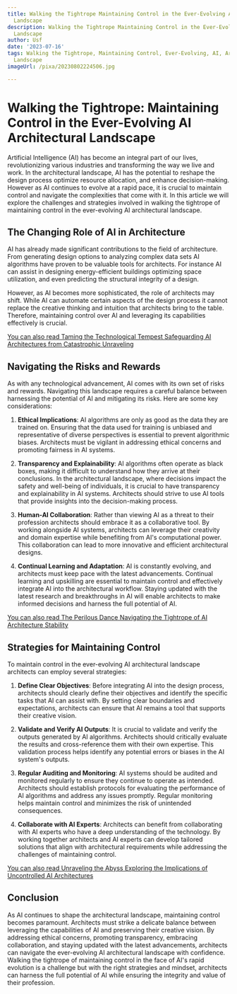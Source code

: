 ```yaml
---
title: Walking the Tightrope Maintaining Control in the Ever-Evolving AI Architectural
  Landscape
description: Walking the Tightrope Maintaining Control in the Ever-Evolving AI Architectural
  Landscape
author: Usf
date: '2023-07-16'
tags: Walking the Tightrope, Maintaining Control, Ever-Evolving, AI, Architectural
  Landscape
imageUrl: /pixa/20230802224506.jpg

---
```

# Walking  the Tightrope: Maintaining Control in the Ever-Evolving AI Architectural Landscape

Artificial  Intelligence  (AI) has become an integral part of our lives, revolutionizing various industries and transforming the  way we live and work. In the architectural  landscape, AI has the potential to reshape the design  process optimize resource allocation, and  enhance decision-making.  However as AI continues to evolve at a rapid pace, it is crucial to maintain control and navigate the complexities  that come  with it. In this article  we will explore the challenges and  strategies  involved in walking  the tightrope of maintaining control in the ever-evolving AI  architectural  landscape.

## The Changing Role of AI in Architecture

AI has already made significant contributions to the field of  architecture. From generating design options to analyzing complex data sets AI algorithms have proven to be  valuable tools for  architects. For instance AI can assist in designing  energy-efficient  buildings optimizing space utilization, and even predicting the structural integrity of a design.

However, as AI becomes more sophisticated, the role of architects may shift. While AI can automate certain aspects of  the design process  it cannot replace the creative thinking and intuition that architects bring to the table. Therefore, maintaining control over AI and leveraging its capabilities effectively is crucial.

[You can also read Taming the Technological Tempest Safeguarding AI Architectures from Catastrophic  Unraveling](Taming%20the%20Technological%20Tempest%20Safeguarding%20AI%20Architectures%20from%20Catastrophic%20Unraveling)


## Navigating the Risks  and Rewards

As with any technological  advancement, AI  comes with its own set  of risks and rewards. Navigating this landscape  requires a careful balance between harnessing the  potential  of  AI and mitigating its risks. Here are some key considerations:

1. **Ethical Implications**: AI algorithms are only as good as  the data they  are trained on. Ensuring that the data used for training is unbiased and representative of  diverse perspectives is essential to prevent algorithmic biases. Architects must be vigilant in addressing ethical concerns and promoting fairness in AI systems.

2. **Transparency and Explainability**: AI algorithms often operate as black boxes, making it difficult to understand how they arrive at their conclusions. In the architectural landscape, where decisions impact the safety and well-being of individuals, it is crucial to have transparency and explainability in AI systems. Architects should strive to use AI tools that provide insights into the decision-making process.

3. **Human-AI Collaboration**:  Rather than viewing AI as a threat to  their profession architects should  embrace it as a collaborative tool.  By  working alongside AI systems, architects can leverage their creativity and domain expertise while benefiting from AI's computational power. This collaboration can lead to more innovative and efficient architectural designs.

4. **Continual Learning and Adaptation**: AI is constantly evolving, and architects must keep pace with the latest advancements. Continual learning and upskilling are essential to maintain  control and effectively integrate AI into the architectural workflow. Staying updated with the  latest research and breakthroughs in AI will enable architects to make informed decisions and harness  the full potential of AI.

[You can also read The Perilous Dance Navigating the Tightrope  of AI Architecture Stability](The%20Perilous%20Dance%20Navigating%20the%20Tightrope%20of%20AI%20Architecture%20Stability)


## Strategies for Maintaining Control

To maintain control in the ever-evolving AI architectural landscape architects  can employ several strategies:

1. **Define Clear Objectives**: Before  integrating AI into the design  process, architects should clearly define  their objectives and identify the specific tasks that AI can assist with. By setting clear boundaries and expectations,  architects can ensure that AI remains a tool that supports their creative vision.

2. **Validate and Verify  AI Outputs**: It is crucial to  validate and verify the outputs  generated by AI algorithms. Architects should  critically  evaluate the results and cross-reference them with their own expertise. This validation  process helps identify any potential errors or biases  in the AI system's outputs.

3. **Regular Auditing  and Monitoring**: AI  systems should be audited and monitored regularly  to ensure  they continue  to  operate as intended. Architects should establish protocols for evaluating the performance  of AI algorithms and address any issues promptly. Regular monitoring helps maintain control and  minimizes the risk of unintended consequences.

4. **Collaborate with AI Experts**: Architects can benefit from  collaborating with AI  experts who have a deep understanding of the technology. By working together  architects and AI experts  can  develop  tailored solutions that align with architectural requirements while addressing the challenges of maintaining control.

[You can also read Unraveling  the Abyss Exploring the Implications of Uncontrolled AI Architectures](Unraveling%20the%20Abyss%20Exploring%20the%20Implications%20of%20Uncontrolled%20AI%20Architectures)


## Conclusion

As AI continues to shape the architectural landscape, maintaining control becomes paramount. Architects must strike a delicate balance  between leveraging the capabilities of AI and preserving their creative vision. By addressing ethical concerns, promoting transparency, embracing collaboration, and staying updated with the latest advancements, architects  can navigate the ever-evolving AI architectural landscape with confidence. Walking the tightrope of  maintaining control in the face of AI's  rapid evolution is  a  challenge  but with the right strategies and mindset, architects can harness the  full potential of AI while ensuring the integrity and value of their profession.